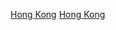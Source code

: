 [[Category:21世紀亞洲建立|Hong Kong]]
{{EstcatCountryCentury|20|21|20|22|3|香港|Hong Kong}}
[[Category:21世紀中國建立|Hong Kong]]